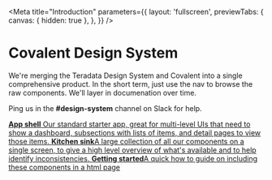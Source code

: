 
<Meta
  title="Introduction"
  parameters={{
    layout: 'fullscreen',
    previewTabs: {
      canvas: { hidden: true },
    },
  }}
/>

# Covalent Design System

We're merging the Teradata Design System and Covalent into a single
comprehensive product. In the short term, just use the nav to browse
the raw components. We'll layer in documenation over time.

Ping us in the **#design-system** channel on Slack for help.

<div className="link-list">
  <a className="link-item" href="/?path=/story/patterns-app-shell--basic">
    <span>
      <strong>App shell</strong>
      Our standard starter app, great for multi-level UIs that need to show a dashboard,
      subsections with lists of items, and detail pages to view those items.
    </span>
  </a>
  <a className="link-item" href="/?path=/story/patterns-kitchen-sink--basic">
    <span>
      <strong>Kitchen sink</strong>A large collection of all our components on a
      single screen, to give a high level overview of what's available and to
      help identify inconsistencies.
    </span>
  </a>
  <a
    className="link-item"
    href="https://github.com/Teradata/covalent/tree/main/libs/components#getting-started"
  >
    <span>
      <strong>Getting started</strong>A quick how to guide on including these
      components in a html page
    </span>
  </a>
</div>
